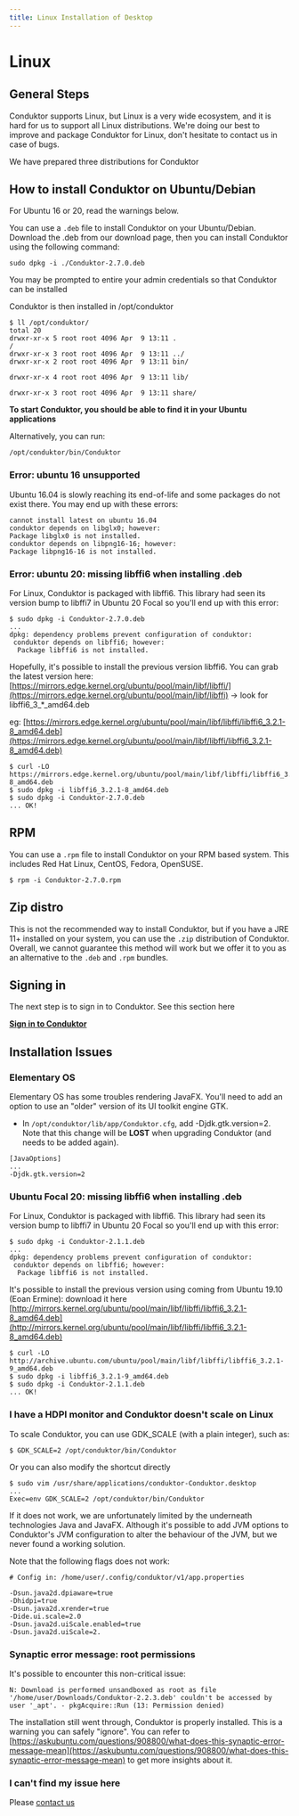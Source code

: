 ```yaml
---
title: Linux Installation of Desktop
---
```


# Linux

## General Steps

Conduktor supports Linux, but Linux is a very wide ecosystem, and it is hard for us to support all Linux distributions. We're doing our best to improve and package Conduktor for Linux, don't hesitate to contact us in case of bugs.&#x20;

We have prepared three distributions for Conduktor

## How to install Conduktor on Ubuntu/Debian

<Warning>
For Ubuntu 16 or 20, read the warnings below. 
</Warning>

You can use a `.deb` file to install Conduktor on your Ubuntu/Debian. Download the .deb from our download page, then you can install Conduktor using the following command:

```
sudo dpkg -i ./Conduktor-2.7.0.deb
```

You may be prompted to entire your admin credentials so that Conduktor can be installed


Conduktor is then installed in /opt/conduktor

```
$ ll /opt/conduktor/
total 20
drwxr-xr-x 5 root root 4096 Apr  9 13:11 .
/
drwxr-xr-x 3 root root 4096 Apr  9 13:11 ../
drwxr-xr-x 2 root root 4096 Apr  9 13:11 bin/

drwxr-xr-x 4 root root 4096 Apr  9 13:11 lib/

drwxr-xr-x 3 root root 4096 Apr  9 13:11 share/
```

**To start Conduktor, you should be able to find it in your Ubuntu applications**


Alternatively, you can run:

```
/opt/conduktor/bin/Conduktor
```

### Error: ubuntu 16 unsupported

Ubuntu 16.04 is slowly reaching its end-of-life and some packages do not exist there. You may end up with these errors:

```
cannot install latest on ubuntu 16.04
conduktor depends on libglx0; however:
Package libglx0 is not installed.
conduktor depends on libpng16-16; however:
Package libpng16-16 is not installed.
```

### Error: ubuntu 20: missing libffi6 when installing .deb

For Linux, Conduktor is packaged with libffi6. This library had seen its version bump to libffi7 in Ubuntu 20 Focal so you'll end up with this error:

```
$ sudo dpkg -i Conduktor-2.7.0.deb
...
dpkg: dependency problems prevent configuration of conduktor:
 conduktor depends on libffi6; however:
  Package libffi6 is not installed.
```

Hopefully, it's possible to install the previous version libffi6. You can grab the latest version here: [https://mirrors.edge.kernel.org/ubuntu/pool/main/libf/libffi/](https://mirrors.edge.kernel.org/ubuntu/pool/main/libf/libffi) -> look for libffi6_3\_\*\_amd64.deb

eg: [https://mirrors.edge.kernel.org/ubuntu/pool/main/libf/libffi/libffi6_3.2.1-8_amd64.deb](https://mirrors.edge.kernel.org/ubuntu/pool/main/libf/libffi/libffi6_3.2.1-8_amd64.deb)

```
$ curl -LO https://mirrors.edge.kernel.org/ubuntu/pool/main/libf/libffi/libffi6_3.2.1-8_amd64.deb
$ sudo dpkg -i libffi6_3.2.1-8_amd64.deb
$ sudo dpkg -i Conduktor-2.7.0.deb
... OK!
```

## RPM

You can use a `.rpm` file to install Conduktor on your RPM based system. This includes Red Hat Linux, CentOS, Fedora, OpenSUSE.

```
$ rpm -i Conduktor-2.7.0.rpm
```

## Zip distro&#x20;

This is not the recommended way to install Conduktor, but if you have a JRE 11+ installed on your system, you can use the `.zip` distribution of Conduktor. Overall, we cannot guarantee this method will work but we offer it to you as an alternative to the `.deb` and `.rpm` bundles.

## **Signing in**

The next step is to sign in to Conduktor. See this section here

**[Sign in to Conduktor](/desktop/conduktor-first-steps/sign-in/)**

## Installation Issues

### Elementary OS

Elementary OS has some troubles rendering JavaFX. You'll need to add an option to use an "older" version of its UI toolkit engine GTK.

- In `/opt/conduktor/lib/app/Conduktor.cfg`, add -Djdk.gtk.version=2. Note that this change will be **LOST** when upgrading Conduktor (and needs to be added again).&#x20;

```
[JavaOptions]
...
-Djdk.gtk.version=2
```

### Ubuntu Focal 20: missing libffi6 when installing .deb

For Linux, Conduktor is packaged with libffi6. This library had seen its version bump to libffi7 in Ubuntu 20 Focal so you'll end up with this error:

```
$ sudo dpkg -i Conduktor-2.1.1.deb
...
dpkg: dependency problems prevent configuration of conduktor:
 conduktor depends on libffi6; however:
  Package libffi6 is not installed.
```

It's possible to install the previous version using coming from Ubuntu 19.10 (Eoan Ermine): download it here [http://mirrors.kernel.org/ubuntu/pool/main/libf/libffi/libffi6_3.2.1-8_amd64.deb](http://mirrors.kernel.org/ubuntu/pool/main/libf/libffi/libffi6_3.2.1-8_amd64.deb)

```
$ curl -LO http://archive.ubuntu.com/ubuntu/pool/main/libf/libffi/libffi6_3.2.1-9_amd64.deb
$ sudo dpkg -i libffi6_3.2.1-9_amd64.deb
$ sudo dpkg -i Conduktor-2.1.1.deb
... OK!
```

### **I have a HDPI monitor and Conduktor doesn't scale on Linux**

To scale Conduktor, you can use GDK_SCALE (with a plain integer), such as:

```
$ GDK_SCALE=2 /opt/conduktor/bin/Conduktor
```

Or you can also modify the shortcut directly

```
$ sudo vim /usr/share/applications/conduktor-Conduktor.desktop
...
Exec=env GDK_SCALE=2 /opt/conduktor/bin/Conduktor
```

If it does not work, we are unfortunately limited by the underneath technologies Java and JavaFX. Although it's possible to add JVM options to Conduktor's JVM configuration to alter the behaviour of the JVM, but we never found a working solution.

Note that the following flags does not work:

```
# Config in: /home/user/.config/conduktor/v1/app.properties

-Dsun.java2d.dpiaware=true
-Dhidpi=true
-Dsun.java2d.xrender=true
-Dide.ui.scale=2.0
-Dsun.java2d.uiScale.enabled=true
-Dsun.java2d.uiScale=2.
```

### Synaptic error message: root permissions

It's possible to encounter this non-critical issue:

`N: Download is performed unsandboxed as root as file '/home/user/Downloads/Conduktor-2.2.3.deb' couldn't be accessed by user '_apt'. - pkgAcquire::Run (13: Permission denied)`

The installation still went through, Conduktor is properly installed. This is a warning you can safely "ignore". You can refer to [https://askubuntu.com/questions/908800/what-does-this-synaptic-error-message-mean](https://askubuntu.com/questions/908800/what-does-this-synaptic-error-message-mean) to get more insights about it.

### I can't find my issue here

Please [contact us](https://www.conduktor.io/contact)
